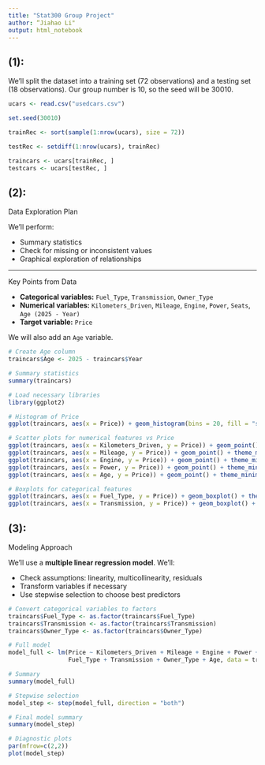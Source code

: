 ---
title: "Stat300 Group Project"
author: “Jiahao Li"
output: html_notebook
---

## (1):

We'll split the dataset into a training set (72 observations) and a testing set (18 observations). Our group number is 10, so the seed will be 30010.
```{r}
ucars <- read.csv("usedcars.csv")

set.seed(30010)

trainRec <- sort(sample(1:nrow(ucars), size = 72))

testRec <- setdiff(1:nrow(ucars), trainRec)

traincars <- ucars[trainRec, ]
testcars <- ucars[testRec, ]
```

## (2):

Data Exploration Plan

We’ll perform:

- Summary statistics  
- Check for missing or inconsistent values  
- Graphical exploration of relationships  

---

Key Points from Data

- **Categorical variables:** `Fuel_Type`, `Transmission`, `Owner_Type`  
- **Numerical variables:** `Kilometers_Driven`, `Mileage`, `Engine`, `Power`, `Seats`, `Age (2025 - Year)`  
- **Target variable:** `Price`  

We will also add an `Age` variable.
```{r}
# Create Age column
traincars$Age <- 2025 - traincars$Year

# Summary statistics
summary(traincars)

# Load necessary libraries
library(ggplot2)

# Histogram of Price
ggplot(traincars, aes(x = Price)) + geom_histogram(bins = 20, fill = "skyblue") + theme_minimal()

# Scatter plots for numerical features vs Price
ggplot(traincars, aes(x = Kilometers_Driven, y = Price)) + geom_point() + theme_minimal()
ggplot(traincars, aes(x = Mileage, y = Price)) + geom_point() + theme_minimal()
ggplot(traincars, aes(x = Engine, y = Price)) + geom_point() + theme_minimal()
ggplot(traincars, aes(x = Power, y = Price)) + geom_point() + theme_minimal()
ggplot(traincars, aes(x = Age, y = Price)) + geom_point() + theme_minimal()

# Boxplots for categorical features
ggplot(traincars, aes(x = Fuel_Type, y = Price)) + geom_boxplot() + theme_minimal()
ggplot(traincars, aes(x = Transmission, y = Price)) + geom_boxplot() + theme_minimal()
```

## (3):

Modeling Approach

We'll use a **multiple linear regression model**. We'll:

- Check assumptions: linearity, multicollinearity, residuals  
- Transform variables if necessary  
- Use stepwise selection to choose best predictors  
```{r}
# Convert categorical variables to factors
traincars$Fuel_Type <- as.factor(traincars$Fuel_Type)
traincars$Transmission <- as.factor(traincars$Transmission)
traincars$Owner_Type <- as.factor(traincars$Owner_Type)

# Full model
model_full <- lm(Price ~ Kilometers_Driven + Mileage + Engine + Power + Seats +
                 Fuel_Type + Transmission + Owner_Type + Age, data = traincars)

# Summary
summary(model_full)

# Stepwise selection
model_step <- step(model_full, direction = "both")

# Final model summary
summary(model_step)

# Diagnostic plots
par(mfrow=c(2,2))
plot(model_step)
```

